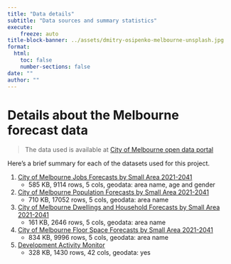 ```yaml
---
title: "Data details"
subtitle: "Data sources and summary statistics"
execute:
    freeze: auto
title-block-banner: ../assets/dmitry-osipenko-melbourne-unsplash.jpg
format:
  html:
    toc: false
    number-sections: false
date: ""
author: ""
---
```


# Details about the Melbourne forecast data
> The data used is available at [City of Melbourne open data portal](https://data.melbourne.vic.gov.au/explore/?sort=modified&q=forecast)

Here's a brief summary for each of the datasets used for this project.

1. [City of Melbourne Jobs Forecasts by Small Area 2021-2041](https://data.melbourne.vic.gov.au/explore/dataset/city-of-melbourne-jobs-forecasts-by-small-area-2020-2040/information/)
    * 585 KB, 9114 rows, 5 cols, geodata: area name, age and gender
3. [City of Melbourne Population Forecasts by Small Area 2021-2041](https://data.melbourne.vic.gov.au/explore/dataset/city-of-melbourne-population-forecasts-by-small-area-2020-2040/information/)
    * 710 KB, 17052 rows, 5 cols, geodata: area name
5. [City of Melbourne Dwellings and Household Forecasts by Small Area 2021-2041](https://data.melbourne.vic.gov.au/explore/dataset/city-of-melbourne-dwellings-and-household-forecasts-by-small-area-2020-2040/information/)
    * 161 KB, 2646 rows, 5 cols, geodata: area name
7. [City of Melbourne Floor Space Forecasts by Small Area 2021-2041](https://data.melbourne.vic.gov.au/explore/dataset/city-of-melbourne-floor-space-forecasts-by-small-area-2020-2040/information/)
    * 834 KB, 9996 rows, 5 cols, geodata: area name
9. [Development Activity Monitor](https://data.melbourne.vic.gov.au/explore/dataset/development-activity-monitor/information/)
    * 328 KB, 1430 rows, 42 cols, geodata: yes